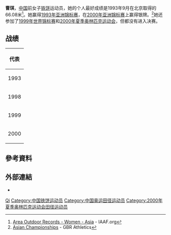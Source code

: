 {{Infobox sportsperson
| honorific_prefix          = 
| name                      = 曹琪
| honorific_suffix          = 
| image                     = 
| image_size                = 
| alt                       = 
| caption                   = 
| headercolor               = 
| textcolor                 = 
| real_name                 = 
| native_name               = 
| native_name_lang          = 
| romanizedname             = 
| english_name              = 
| birth_name                = 
| nickname                  = 
| nationality               = 
| national_team             = 
| ethnicity                 = 
| hometown                  = 
| citizenship               = 
| birth_date                = {{Birth date and age|year=1974|month=1|day=15}}
| birth_place               = 
| death_date                = 
| death_place               = 
| resting_place             = 
| resting_place_coordinates = 
| monuments                 = 
| residence                 = 
| education                 = 
| alma_mater                = 
| occupation                = 
| years_active              = 1993 -
| employer                  = 
| agent                     = 
| height                    = {{height|m=1.8}}
| weight                    = {{weight|kg=80}}
| spouse                    = 
| life_partner              = 
| other_interests           = 
| website                   = 
| module                    = 
| country                   = 
| sport                     = 田徑
| position                  = 
| shoots                    = 
| catches                   = 
| disability                = 
| disability_class          = 
| weight_class              = 
| weight_class_type         = 
| rank                      = 
| event                     = 鐵餅
| event_type                = 
| universityteam            = 
| collegeteam               = 
| league                    = 
| league_type               = 
| club                      = 
| team                      = 
| turnedpro                 = 
| turnedpro_type            = 
| partner                   = 
| former_partner            = 
| coach                     = 
| retired                   = 
| coaching                  = 
| module2                   = 
| worlds                    = 
{{ubl
|'''1998年友好運動會'''：鐵餅第六名
}}
| regionals                 = 
{{ubl
|'''1993年亞洲田徑錦標賽'''：鐵餅第一名
|'''2000年亞洲田徑錦標賽'''：鐵餅第二名
}}
| nationals                 = 
{{ubl
|'''1993年中國全國運動會女子組'''：鐵餅第1名
|'''2005年中國全國運動會女子組'''：鐵餅第12名
}}
| olympics                  = 
| paralympics               = 
| commonwealth              = 
| highestranking            = 
| pb                        = 
{{ubl
|'''鐵餅（1公斤）'''：66.08公尺 （1993年）
}}
| medaltemplates            = 
{{MedalCountry|{{CHN-1949}}}}
{{MedalSport|女子田徑}}
{{MedalCompetition|亞洲田徑錦標賽}}
{{MedalGold|1993年菲律賓馬尼拉|鐵餅}}
{{MedalSilver|2000年印尼雅加達|鐵餅}}
| show-medals               = 
| medaltemplates-title      = 
| module3                   = 
| updated                   = 2018年3月19日
}}
'''曹琪'''{{BD|1974年|1月15日||}}，[[中华人民共和国|中国]]前女子[[铁饼|铁饼]]运动员，她的个人最好成绩是1993年9月在北京取得的66.08米<ref>[http://www.iaaf.org/statistics/records/gender=W/location=O/recordsType=AR/eventCatCode=/junior=N/area=ASI/index.html Area Outdoor Records - Women - Asia] {{Wayback|url=http://www.iaaf.org/statistics/records/gender=W/location=O/recordsType=AR/eventCatCode=/junior=N/area=ASI/index.html |date=20071229073009 }} - IAAF.org</ref>。她赢得[[1993年亚洲田径锦标赛|1993年亚洲锦标赛]]，在[[2000年亚洲田径锦标赛|2000年亚洲锦标赛]]上赢得银牌。<ref name="AC">[http://www.gbrathletics.com/ic/asc.htm Asian Championships] {{Wayback|url=http://www.gbrathletics.com/ic/asc.htm |date=20181224233146 }} - GBR Athletics</ref>她还参加了[[1999年世界田径锦标赛|1999年世界锦标赛]]和[[2000年夏季奥林匹克运动会|2000年夏季奥林匹克运动会]]，但都没有进入决赛。

== 战绩 ==
{| {{AchievementTable}}
|-
!colspan="5"|代表{{CHN}}
|-
|1993
|[[1993年亚洲田径锦标赛|亚洲锦标赛]] 
|[[菲律宾|菲律宾]][[马尼拉|马尼拉]]
|bgcolor="gold" | 第1名
|61.58 m
|-
|1998
|[[1998年友好运动会田径比赛|友好运动会]]
|[[美国|美国]][[尤宁戴尔|尤宁戴尔]]
|第6名
|[[1998年友好运动会田径比赛–赛果#铁饼2|58.51 m]]
|-
|1999
|[[1999年世界田径锦标赛|世界锦标赛]] 
|[[西班牙|西班牙]][[塞维利亚|塞维利亚]]
|第24名 （资格赛）
|[[1999年世界田径锦标赛–女子铁饼|57.43 m]]
|-
|rowspan=2|2000
|[[2000年亚洲田径锦标赛|亚洲锦标赛]] 
|[[印度尼西亚|印度尼西亚]][[雅加达|雅加达]]
|bgcolor="silver" | 第2名
|[[2000年亚洲田径锦标赛–女子铁饼|58.71 m]]
|-
|[[2000年夏季奥林匹克运动会田径比赛|奥运会]] 
|[[澳大利亚|澳大利亚]][[悉尼|悉尼]]
|第21名 （资格赛）
|[[2000年夏季奥林匹克运动会田径比赛–女子铁饼|58.03 m]]
|}

== 參考資料 ==
{{Reflist}}

== 外部連結 ==
* {{IAAF name|80110}}

{{Authority control}}
{{DEFAULTSORT:Cao曹}}
[[Category:曹姓|Qi]]
[[Category:中国铁饼运动员|Category:中国铁饼运动员]]
[[Category:中国奥运田径运动员|Category:中国奥运田径运动员]]
[[Category:2000年夏季奥林匹克运动会田径运动员|Category:2000年夏季奥林匹克运动会田径运动员]]